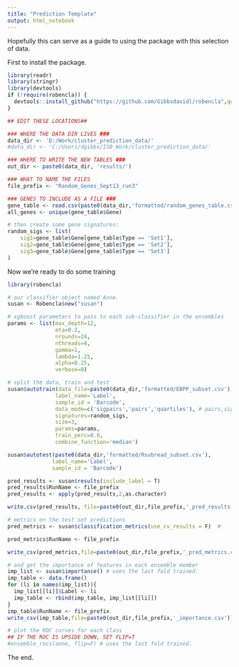 ```yaml
---
title: "Prediction Template"
output: html_notebook
---
```


Hopefully this can serve as a guide to using the package with this selection of data.

First to install the package.
```r
library(readr)
library(stringr)
library(devtools)
if (!require(robencla)) {
  devtools::install_github("https://github.com/Gibbsdavidl/robencla",quiet = TRUE)
}
```

```r
## EDIT THESE LOCATIONS##

### WHERE THE DATA DIR LIVES ###
data_dir <- 'D:/Work/cluster_prediction_data/'
#data_dir <- 'C:/Users/dgibbs/ISB_Work/cluster_prediction_data/'

### WHERE TO WRITE THE NEW TABLES ###
out_dir <- paste0(data_dir, 'results/')

### WHAT TO NAME THE FILES
file_prefix <- "Random_Genes_Sept13_run3"

### GENES TO INCLUDE AS A FILE ###
gene_table <- read.csv(paste0(data_dir,'formatted/random_genes_table.csv'), header=T, stringsAsFactors = F)
all_genes <- unique(gene_table$Gene)
```



```r
# then create some gene signatures:
random_sigs <- list(
    sig1=gene_table$Gene[gene_table$Type == 'Set1'],
    sig2=gene_table$Gene[gene_table$Type == 'Set2'],
    sig3=gene_table$Gene[gene_table$Type == 'Set3']
)
```

Now we're ready to do some training
```r
library(robencla)

# our classifier object named Anne.
susan <- Robencla$new("susan")

# xgboost parameters to pass to each sub-classifier in the ensembles
params <- list(max_depth=12,
               eta=0.2,
               nrounds=24,
               nthreads=4,
               gamma=1,
               lambda=1.25,
               alpha=0.25,
               verbose=0)

# split the data, train and test
susan$autotrain(data_file=paste0(data_dir,'formatted/EBPP_subset.csv'),
               label_name='Label',
               sample_id = 'Barcode',
               data_mode=c('sigpairs','pairs','quartiles'), # pairs,sigpairs,quartiles,tertiles,binarize,ranks,original #
               signatures=random_sigs,
               size=3,
               params=params,
               train_perc=0.8,
               combine_function='median')


```


```r

susan$autotest(paste0(data_dir,'formatted/Rsubread_subset.csv'),
              label_name='Label',
              sample_id = 'Barcode')

pred_results <- susan$results(include_label = T)
pred_results$RunName <- file_prefix
pred_results <- apply(pred_results,2,as.character)

write.csv(pred_results, file=paste0(out_dir,file_prefix,'_pred_results.csv'), row.names = F, quote=F)
```
```r
# metrics on the test set predictions
pred_metrics <- susan$classification_metrics(use_cv_results = F)  #

pred_metrics$RunName <- file_prefix

write_csv(pred_metrics,file=paste0(out_dir,file_prefix,'_pred_metrics.csv'))
```
```r
# and get the importance of features in each ensemble member
imp_list <- susan$importance() # uses the last fold trained.
imp_table <- data.frame()
for (li in names(imp_list)){
  imp_list[[li]]$Label <- li
  imp_table <- rbind(imp_table, imp_list[[li]])
}
imp_table$RunName <- file_prefix
write_csv(imp_table,file=paste0(out_dir,file_prefix,'_importance.csv'))
```

```r
# plot the ROC curves for each class
## IF THE ROC IS UPSIDE DOWN, SET FLIP=T
#ensemble_rocs(anne, flip=F) # uses the last fold trained.
```

The end.